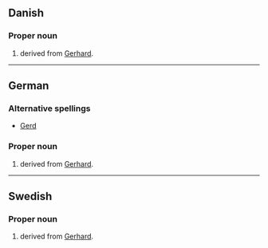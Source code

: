 ==Danish==

===Proper noun===
{{infl|da|proper noun}}

# {{given name|male||da:}} derived from [[Gerhard]].

----

==German==

===Alternative spellings===
*[[Gerd]]

===Proper noun===
{{infl|de|proper noun}}

# {{given name|male||de:}} derived from [[Gerhard]]. 

----

==Swedish==

===Proper noun===
{{infl|sv|proper noun}}

# {{given name|male||sv:}} derived from [[Gerhard]].